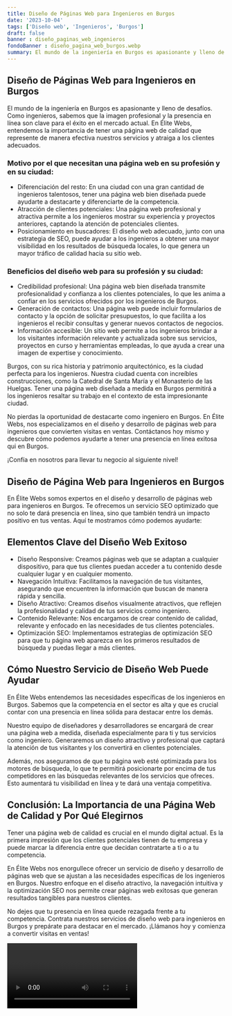 ```yaml
---
title: Diseño de Páginas Web para Ingenieros en Burgos
date: '2023-10-04'
tags: ['Diseño web', 'Ingenieros', 'Burgos']
draft: false
banner : diseño_paginas_web_ingenieros
fondoBanner : diseño_pagina_web_burgos.webp
summary: El mundo de la ingeniería en Burgos es apasionante y lleno de desafíos. Como ingenieros, sabemos que la imagen profesional y la presencia en línea son clave para el éxito en el mercado actual. En Élite Webs, entendemos la importancia de tener una página web de calidad que represente de manera efectiva nuestros servicios y atraiga a los clientes adecuados.
---
```


## Diseño de Páginas Web para Ingenieros en Burgos

El mundo de la ingeniería en Burgos es apasionante y lleno de desafíos. Como ingenieros, sabemos que la imagen profesional y la presencia en línea son clave para el éxito en el mercado actual. En Élite Webs, entendemos la importancia de tener una página web de calidad que represente de manera efectiva nuestros servicios y atraiga a los clientes adecuados.

### Motivo por el que necesitan una página web en su profesión y en su ciudad:

- Diferenciación del resto: En una ciudad con una gran cantidad de ingenieros talentosos, tener una página web bien diseñada puede ayudarte a destacarte y diferenciarte de la competencia.
- Atracción de clientes potenciales: Una página web profesional y atractiva permite a los ingenieros mostrar su experiencia y proyectos anteriores, captando la atención de potenciales clientes.
- Posicionamiento en buscadores: El diseño web adecuado, junto con una estrategia de SEO, puede ayudar a los ingenieros a obtener una mayor visibilidad en los resultados de búsqueda locales, lo que genera un mayor tráfico de calidad hacia su sitio web.

### Beneficios del diseño web para su profesión y su ciudad:

- Credibilidad profesional: Una página web bien diseñada transmite profesionalidad y confianza a los clientes potenciales, lo que les anima a confiar en los servicios ofrecidos por los ingenieros de Burgos.
- Generación de contactos: Una página web puede incluir formularios de contacto y la opción de solicitar presupuestos, lo que facilita a los ingenieros el recibir consultas y generar nuevos contactos de negocios.
- Información accesible: Un sitio web permite a los ingenieros brindar a los visitantes información relevante y actualizada sobre sus servicios, proyectos en curso y herramientas empleadas, lo que ayuda a crear una imagen de expertise y conocimiento.

Burgos, con su rica historia y patrimonio arquitectónico, es la ciudad perfecta para los ingenieros. Nuestra ciudad cuenta con increíbles construcciones, como la Catedral de Santa María y el Monasterio de las Huelgas. Tener una página web diseñada a medida en Burgos permitirá a los ingenieros resaltar su trabajo en el contexto de esta impresionante ciudad.

No pierdas la oportunidad de destacarte como ingeniero en Burgos. En Élite Webs, nos especializamos en el diseño y desarrollo de páginas web para ingenieros que convierten visitas en ventas. Contáctanos hoy mismo y descubre cómo podemos ayudarte a tener una presencia en línea exitosa qui en Burgos.

¡Confía en nosotros para llevar tu negocio al siguiente nivel!

<GifSeo />

<Cta />

## Diseño de Página Web para Ingenieros en Burgos

En Élite Webs somos expertos en el diseño y desarrollo de páginas web para ingenieros en Burgos. Te ofrecemos un servicio SEO optimizado que no solo te dará presencia en línea, sino que también tendrá un impacto positivo en tus ventas. Aquí te mostramos cómo podemos ayudarte:

## Elementos Clave del Diseño Web Exitoso

- Diseño Responsive: Creamos páginas web que se adaptan a cualquier dispositivo, para que tus clientes puedan acceder a tu contenido desde cualquier lugar y en cualquier momento.
- Navegación Intuitiva: Facilitamos la navegación de tus visitantes, asegurando que encuentren la información que buscan de manera rápida y sencilla.
- Diseño Atractivo: Creamos diseños visualmente atractivos, que reflejen la profesionalidad y calidad de tus servicios como ingeniero.
- Contenido Relevante: Nos encargamos de crear contenido de calidad, relevante y enfocado en las necesidades de tus clientes potenciales.
- Optimización SEO: Implementamos estrategias de optimización SEO para que tu página web aparezca en los primeros resultados de búsqueda y puedas llegar a más clientes.

## Cómo Nuestro Servicio de Diseño Web Puede Ayudar

En Élite Webs entendemos las necesidades específicas de los ingenieros en Burgos. Sabemos que la competencia en el sector es alta y que es crucial contar con una presencia en línea sólida para destacar entre los demás.

Nuestro equipo de diseñadores y desarrolladores se encargará de crear una página web a medida, diseñada especialmente para ti y tus servicios como ingeniero. Generaremos un diseño atractivo y profesional que captará la atención de tus visitantes y los convertirá en clientes potenciales.

Además, nos aseguramos de que tu página web esté optimizada para los motores de búsqueda, lo que te permitirá posicionarte por encima de tus competidores en las búsquedas relevantes de los servicios que ofreces. Esto aumentará tu visibilidad en línea y te dará una ventaja competitiva.

## Conclusión: La Importancia de una Página Web de Calidad y Por Qué Elegirnos

Tener una página web de calidad es crucial en el mundo digital actual. Es la primera impresión que los clientes potenciales tienen de tu empresa y puede marcar la diferencia entre que decidan contratarte a ti o a tu competencia.

En Élite Webs nos enorgullece ofrecer un servicio de diseño y desarrollo de páginas web que se ajustan a las necesidades específicas de los ingenieros en Burgos. Nuestro enfoque en el diseño atractivo, la navegación intuitiva y la optimización SEO nos permite crear páginas web exitosas que generan resultados tangibles para nuestros clientes.

No dejes que tu presencia en línea quede rezagada frente a tu competencia. Contrata nuestros servicios de diseño web para ingenieros en Burgos y prepárate para destacar en el mercado. ¡Llámanos hoy y comienza a convertir visitas en ventas!

<Video />

<CtaBot job='Ingenieros' city='Burgos'/>

<Gmaps query='Burgos+españa+maps' />